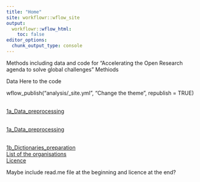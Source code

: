 ```yaml
---
title: "Home"
site: workflowr::wflow_site
output:
  workflowr::wflow_html:
    toc: false
editor_options:
  chunk_output_type: console
---
```


Methods including data and code for "Accelerating the Open Research agenda to solve global challenges"
Methiods

Data
Here to the code

wflow_publish("analysis/_site.yml", "Change the theme", republish = TRUE)

<br>
[1a_Data_preprocessing](./code/1a_Data_preprocessing.html)

<br>
[1a_Data_preprocessing](./analysis/1a_Data_preprocessing.html)

<br>
[1b_Dictionaries_preparation](./code/1b_Dictionaries_preparation.html)
<br>
[List of the organisations](./data/README.html)
<br>
[Licence](./docs/license.html)


Maybe include read.me file at the beginning and licence at the end?

